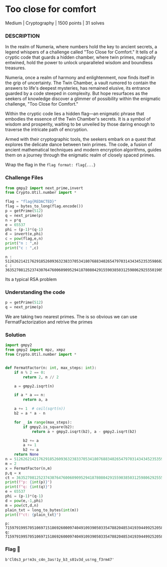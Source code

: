 # Too close for comfort
Medium | Cryptography | 1500 points | 31 solves
### DESCRIPTION

In the realm of Numeria, where numbers hold the key to ancient secrets, a legend whispers of a challenge called "Too Close for Comfort." It tells of a cryptic code that guards a hidden chamber, where twin primes, magically entwined, hold the power to unlock unparalleled wisdom and boundless treasures.

Numeria, once a realm of harmony and enlightenment, now finds itself in the grip of uncertainty. The Twin Chamber, a vault rumored to contain the answers to life's deepest mysteries, has remained elusive, its entrance guarded by a code steeped in complexity. But hope resurfaces as the seekers of knowledge discover a glimmer of possibility within the enigmatic challenge, "Too Close for Comfort."

Within the cryptic code lies a hidden flag—an enigmatic phrase that embodies the essence of the Twin Chamber's secrets. It is a symbol of wisdom and prosperity, waiting to be unveiled by those daring enough to traverse the intricate path of encryption.

Armed with their cryptographic tools, the seekers embark on a quest that explores the delicate dance between twin primes. The code, a fusion of ancient mathematical techniques and modern encryption algorithms, guides them on a journey through the enigmatic realm of closely spaced primes.

Wrap the flag in the `flag format: flag{...}`

### Challenge Files
```python filename="chall.py" copy
from gmpy2 import next_prime,invert
from Crypto.Util.number import *

flag = "flag{REDACTED}"
flag = bytes_to_long(flag.encode())
p = getPrime(512)
q = next_prime(p)
n = p*q
e = 65537
phi = (p-1)*(q-1)
d = invert(e,phi)
c = pow(flag,e,n)
print("n : ",n)
print("c : ",c)
```
```text filename="output.txt" copy
n :  51262621421762918526093632383370534180768834026547970314343452353598602088230820806033740007328795554570642318252789666763315253509866489972304631274050880096358261400196083773961768871182868182980255954230646365163347738340923164839702959948086049748616395632937734313167798374046524562505972965628250476311
c :  36352708125237430764760060909529418780804291559038503125980629255501905387145728377360035341308086330195140200675778521280834125163178872194321306790556273663838697235094376480117986175292388705005403870523760260925627224110383230794735856903192310702009799631105903896037080675097289706993777714380538272695
```
Its a typical RSA problem

### Understanding the code
```python filename="chall.py" copy {2} /next_prime/
p = getPrime(512)
q = next_prime(p)
```
We are taking two nearest primes. The is so obvious we can use FermatFactorization and retrive the primes

### Solution
```python filename="solve.py" copy
import gmpy2
from gmpy2 import mpz, xmpz
from Crypto.Util.number import *


def FermatFactor(n: int, max_steps: int):
    if n % 2 == 0:
        return 2, n // 2

    a = gmpy2.isqrt(n)

    if a * a == n:
        return a, a

    a += 1  # ceil(sqrt(n))
    b2 = a * a - n

    for _ in range(max_steps):
        if gmpy2.is_square(b2):
            return a + gmpy2.isqrt(b2), a - gmpy2.isqrt(b2)

        b2 += a
        a += 1
        b2 += a
    return None
n = 51262621421762918526093632383370534180768834026547970314343452353598602088230820806033740007328795554570642318252789666763315253509866489972304631274050880096358261400196083773961768871182868182980255954230646365163347738340923164839702959948086049748616395632937734313167798374046524562505972965628250476311
m = 2
x = FermatFactor(n,m)
p,q = x
ct = 36352708125237430764760060909529418780804291559038503125980629255501905387145728377360035341308086330195140200675778521280834125163178872194321306790556273663838697235094376480117986175292388705005403870523760260925627224110383230794735856903192310702009799631105903896037080675097289706993777714380538272695
print(f"p: {int(p)}")
print(f"q: {int(q)}")
e = 65537
phi = (p-1)*(q-1)
d = pow(e,-1,phi)
m = pow(ct,d,n)
plain_txt = long_to_bytes(int(m))
print(f"ct: {plain_txt}")
```
```text filename="output.txt" copy
p: 7159791995705106971518692600097404910939050335478820485341939449925205880647134325454070146449825578592400158599249475957026040350418341470093545761250817
q: 7159791995705106971518692600097404910939050335478820485341939449925205880647134325454070146449825578592400158599249475957026040350418341470093545761250583
```

### Flag 🚩
```text filename="output.txt" copy
b'Cl0s3_pr!m3s_c4n_3as!1y_b3_s01v3d_us!ng_f3rm47'
```
